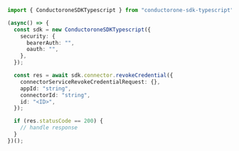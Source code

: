 ```typescript C1ApiAppV1ConnectorServiceRevokeCredential.ts
import { ConductoroneSDKTypescript } from "conductorone-sdk-typescript";

(async() => {
  const sdk = new ConductoroneSDKTypescript({
    security: {
      bearerAuth: "",
      oauth: "",
    },
  });

  const res = await sdk.connector.revokeCredential({
    connectorServiceRevokeCredentialRequest: {},
    appId: "string",
    connectorId: "string",
    id: "<ID>",
  });

  if (res.statusCode == 200) {
    // handle response
  }
})();
```
